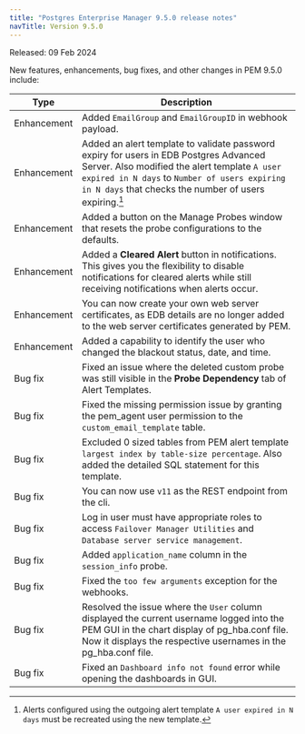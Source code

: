 ```yaml
---
title: "Postgres Enterprise Manager 9.5.0 release notes"
navTitle: Version 9.5.0
---
```


Released: 09 Feb 2024

New features, enhancements, bug fixes, and other changes in PEM 9.5.0 include:

| Type         | Description                                                                                                                                                                                                                                         |
|--------------|-----------------------------------------------------------------------------------------------------------------------------------------------------------------------------------------------------------------------------------------------------|
| Enhancement  | Added `EmailGroup` and `EmailGroupID` in webhook payload.                                                                                                                                                                                           |
| Enhancement  | Added an alert template to validate password expiry for users in EDB Postgres Advanced Server. Also modified the alert template `A user expired in N days` to `Number of users expiring in N days` that checks the number of users expiring.[^*] |
| Enhancement  | Added a button on the Manage Probes window that resets the probe configurations to the defaults.                                                                                                                                                         |
| Enhancement  | Added a **Cleared Alert** button in notifications. This gives you the flexibility to disable notifications for cleared alerts while still receiving notifications when alerts occur.                                                                |
| Enhancement  | You can now create your own web server certificates, as EDB details are no longer added to the web server certificates generated by PEM.                                                                                                             |
| Enhancement  | Added a capability to identify the user who changed the blackout status, date, and time.                                                                                                                                                            |
| Bug&nbsp;fix | Fixed an issue where the deleted custom probe was still visible in the **Probe Dependency** tab of Alert Templates.                                                                                                                                         |
| Bug&nbsp;fix | Fixed the missing permission issue by granting the pem_agent user permission to the `custom_email_template` table.                                                                                                                                      |
| Bug&nbsp;fix | Excluded 0 sized tables from PEM alert template `largest index by table-size percentage`. Also added the detailed SQL statement for this template.                                                                                                  |
| Bug&nbsp;fix | You can now use `v11` as the REST endpoint from the cli.                                                                                                                                                                                            |
| Bug&nbsp;fix | Log in user must have appropriate roles to access `Failover Manager Utilities` and `Database server service management`.                                                                                                                            |
| Bug&nbsp;fix | Added `application_name` column in the `session_info` probe.                                                                                                                                                                                        |
| Bug&nbsp;fix | Fixed the `too few arguments` exception for the webhooks.                                                                                                                                                                                           |
| Bug&nbsp;fix | Resolved the issue where the `User` column displayed the current username logged into the PEM GUI in the chart display of pg_hba.conf file. Now it displays the respective usernames in the pg_hba.conf file.                                       |
| Bug&nbsp;fix | Fixed an `Dashboard info not found` error while opening the dashboards in GUI.                                                                                                                                                                      |


[^*]: Alerts configured using the outgoing alert template `A user expired in N days` must be recreated using the new template. 